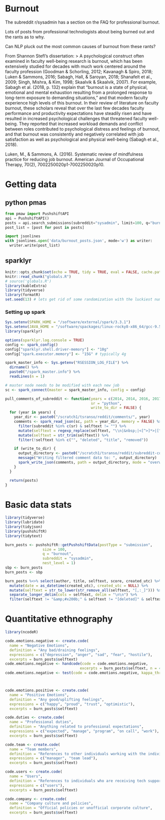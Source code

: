 # Burnout

The subreddit r/sysadmin has a section on the FAQ for professional burnout.

Lots of posts from professional technologists about being burned out and the rants as to why.

Can NLP pluck out the most common causes of burnout from these rants?

From Shannon Stefl's dissertation:
> A psychological construct often examined in faculty well-being research is burnout, which has been extensively studied for decades with much work centered around the faculty profession (Goodman & Schorling, 2012; Kavanagh & Spiro, 2018; Luken & Sammons, 2016; Sabagh, Hall, & Saroyan, 2018; Shanafelt et al., 2009; Singh, Mishra, & Kim, 1998; Skaalvik & Skaalvik, 2007). For example, Sabagh et al. (2018, p. 132) explain that “burnout is a state of physical, emotional and mental exhaustion resulting from a prolonged response to long-term exposure to demanding situations,” and that modern faculty experience high levels of this burnout. In their review of literature on faculty burnout, these scholars reveal that over the last few decades faculty performance and productivity expectations have steadily risen and have resulted in increased psychological challenges that threatened faculty well-being. They reported that increased workload demands and conflict between roles contributed to psychological distress and feelings of burnout, and that burnout was consistently and negatively correlated with job satisfaction as well as psychological and physical well-being (Sabagh et al., 2018).

Luken, M., & Sammons, A. (2016). Systematic review of mindfulness practice for
reducing job burnout. American Journal of Occupational Therapy, 70(2),
7002250020p1-7002250020p10.

# Getting data

## python pmas

```python
from pmaw import PushshiftAPI
api = PushshiftAPI()
posts = api.search_submissions(subreddit="sysadmin", limit=100, q="burn")
post_list = [post for post in posts]

import jsonlines
with jsonlines.open('data/burnout_posts.json', mode='w') as writer:
  writer.write(post_list)
```


## sparklyr

```r
knitr::opts_chunk$set(echo = TRUE, tidy = TRUE, eval = FALSE, cache.path = "cache/")
knitr::read_chunk("globals.R")
# source('globals.R')
library(kableExtra)
library(tidyverse)
library(formatR)
set.seed(13) # lets get rid of some randomization with the luckiest number

```

### Setting up spark

```r
Sys.setenv(SPARK_HOME = "/software/external/spark/3.3.1")
Sys.setenv(JAVA_HOME = "/software/spackages/linux-rocky8-x86_64/gcc-9.5.0/openjdk-11.0.15_10-xo4fjahmlsjch52sftpoxby6kwbdfoib")
library(sparklyr)

options(sparklyr.log.console = TRUE)
config <- spark_config()
config["sparklyr.shell.driver-memory"] <- "10g"
config["spark.executor.memory"] <- "15G" # typically 4g

spark_master_info <- Sys.getenv("RSESSION_LOG_FILE") %>%
  dirname() %>%
  paste0("/spark_master.info") %>%
  readLines(n = 1)

# master node needs to be modified with each new job
sc <- spark_connect(master = spark_master_info, config = config)
```

```r
pull_comments_of_subreddit <- function(years = c(2014, 2014, 2016, 2017),
                                       sr = "python",
                                       write_to_dir = FALSE) {
  for (year in years) {
    year_dir <- paste0("/scratch1/tsranso/reddit/comments/", year)
    comments <- spark_read_json(sc, path = year_dir, memory = FALSE) %>%
      filter(subreddit %in% c(sr) & selftext != "") %>%
      mutate(selftext = regexp_replace(selftext, "\\n|&nbsp;|<[^>]*>|[^A-Za-z|']", " ")) %>%
      mutate(selftext = str_trim(selftext)) %>%
      filter(!selftext %in% c("", "deleted", "title", "removed"))

    if (write_to_dir) {
      output_directory <- paste0("/scratch1/tsranso/reddit/subreddit-comments/", sr, "/", year)
      message("Writing filtered comment data to: ", output_directory)
      spark_write_json(comments, path = output_directory, mode = "overwrite")
    }
  }

  return(posts)
}
```



# Basic data stats

```r
library(tidyverse)
library(lubridate)
library(tidyjson)
library(pushshiftR)
library(tidytext)

burn_posts <- pushshiftR::getPushshiftData(postType = "submission",
                 size = 100,
                 q = "burnout",
                 subreddit = "sysadmin",
                 nest_level = 1)
sbp <- burn_posts
burn_posts <- sbp

burn_posts %<>% select(author, title, selftext, score, created_utc) %>%
  mutate(date = as_datetime(created_utc), created_utc = NULL) %>%
  mutate(selftext = str_to_lower(str_remove_all(selftext, "[,:_]"))) %>%
  separate_longer_delim(cols = selftext, delim = "\n\n") %>%
  filter(selftext != "&amp;#x200b;" & selftext != "[deleted]" & selftext != "")
```

# Quantitative ethnography

```r
library(ncodeR)

code.emotions.negative <- create.code(
  name = "Negative Emotions",
  definition = "Any bad/draining feelings",
  expressions = c("depression", "anger", "sad", "fear", "hostile"),
  excerpts = burn_posts$selftext)
code.emotions.negative <- handcode(code = code.emotions.negative,
                                  excerpts = burn_posts$selftext, n = 4, unseen = TRUE)
code.emotions.negative <- test(code = code.emotions.negative, kappa_threshold = 0.65)



code.emotions.positive <- create.code(
  name = "Positive Emotions",
  definition = "Any good/uplifting feelings",
  expressions = c("happy", "proud", "trust", "optimistic"),
  excerpts = burn_posts$selftext)

code.duties <- create.code(
  name = "Professional duties",
  definition = "Anything related to professional expectations",
  expressions = c("expected", "manage", "program", "on call", "work"),
  excerpts = burn_posts$selftext)

code.team <- create.code(
  name = "Team members",
  definition = "References to other individuals working with the individual",
  expressions = c("manager", "team lead"),
  excerpts = burn_posts$selftext)

code.users <- create.code(
  name = "Users",
  definition = "References to individuals who are receiving tech support",
  expressions = c("users"),
  excerpts = burn_posts$selftext)

code.company <- create.code(
  name = "Company culture and policies",
  definition = "Official policies or unofficial corporate culture",
  excerpts = burn_posts$selftext)

```
